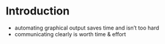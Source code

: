 # Introduction {-}

* automating graphical output saves time and isn't too hard
* communicating clearly is worth time & effort

